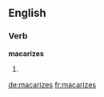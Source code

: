 ==English==

===Verb===
'''macarizes'''

# {{en-third-person singular of|macarize}}

[[de:macarizes]]
[[fr:macarizes]]